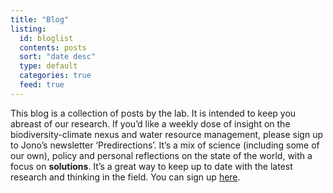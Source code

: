 ```yaml
---
title: "Blog"
listing:
  id: bloglist
  contents: posts
  sort: "date desc"
  type: default
  categories: true
  feed: true
---
```


This blog is a collection of posts by the lab. It is intended to keep you abreast of our research. If you'd like a weekly dose of insight on the biodiversity-climate nexus and water resource management, please sign up to Jono's newsletter 'Predirections'. It's a mix of science (including some of our own), policy and personal reflections on the state of the world, with a focus on **solutions**. It's a great way to keep up to date with the latest research and thinking in the field. You can sign up [here](https://predirections.substack.com). 

<br><br>


::: {#bloglist}
:::
